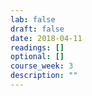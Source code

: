 ```yaml
---
lab: false
draft: false
date: 2018-04-11
readings: []
optional: []
course_week: 3
description: ""
---
```


